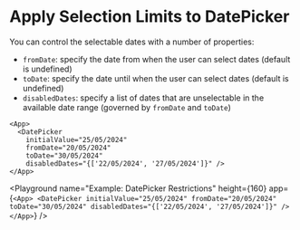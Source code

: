 # Apply Selection Limits to DatePicker

You can control the selectable dates with a number of properties:
- `fromDate`: specify the date from when the user can select dates (default is undefined)
- `toDate`: specify the date until when the user can select dates (default is undefined)
- `disabledDates`: specify a list of dates that are unselectable in the available date range (governed by `fromDate` and `toDate`)

```xmlui copy
<App>
  <DatePicker
    initialValue="25/05/2024"
    fromDate="20/05/2024"
    toDate="30/05/2024"
    disabledDates="{['22/05/2024', '27/05/2024']}" />
</App>
```

<Playground
  name="Example: DatePicker Restrictions"
  height={160}
  app={`
    <App>
      <DatePicker
        initialValue="25/05/2024"
        fromDate="20/05/2024"
        toDate="30/05/2024"
        disabledDates="{['22/05/2024', '27/05/2024']}" />
    </App>
  `}
/>
